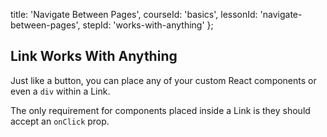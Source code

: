
  title: 'Navigate Between Pages',
  courseId: 'basics',
  lessonId: 'navigate-between-pages',
  stepId: 'works-with-anything'
};

## Link Works With Anything

Just like a button, you can place any of your custom React components or even a `div` within a Link.

The only requirement for components placed inside a Link is they should accept an `onClick` prop.

